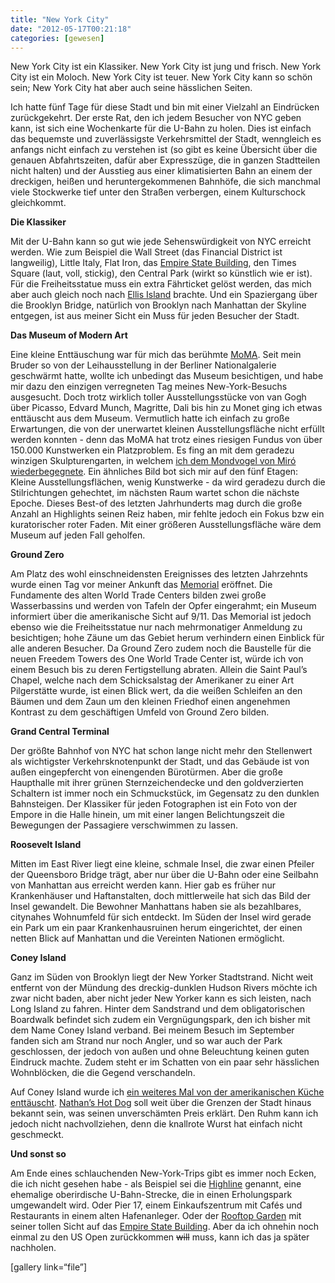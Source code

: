```yaml
---
title: "New York City"
date: "2012-05-17T00:21:18"
categories: [gewesen]
---
```


New York City ist ein Klassiker. New York City ist jung und frisch. New York City ist ein Moloch. New York City ist teuer. New York City kann so schön sein; New York City hat aber auch seine hässlichen Seiten.

Ich hatte fünf Tage für diese Stadt und bin mit einer Vielzahl an Eindrücken zurückgekehrt. Der erste Rat, den ich jedem Besucher von NYC geben kann, ist sich eine Wochenkarte für die U-Bahn zu holen. Dies ist einfach das bequemste und zuverlässigste Verkehrsmittel der Stadt, wenngleich es anfangs nicht einfach zu verstehen ist (so gibt es keine Übersicht über die genauen Abfahrtszeiten, dafür aber Expresszüge, die in ganzen Stadtteilen nicht halten) und der Ausstieg aus einer klimatisierten Bahn an einem der dreckigen, heißen und heruntergekommenen Bahnhöfe, die sich manchmal viele Stockwerke tief unter den Straßen verbergen, einem Kulturschock gleichkommt.

**Die Klassiker**

Mit der U-Bahn kann so gut wie jede Sehenswürdigkeit von NYC erreicht werden. Wie zum Beispiel die Wall Street (das Financial District ist langweilig), Little Italy, Flat Iron, das [Empire State Building](/blog/2011/09/25/usa-von-oben/), den Times Square (laut, voll, stickig), den Central Park (wirkt so künstlich wie er ist). Für die Freiheitsstatue muss ein extra Fährticket gelöst werden, das mich aber auch gleich noch nach [Ellis Island](/blog/2011/10/30/ellis-island/) brachte. Und ein Spaziergang über die Brooklyn Bridge, natürlich von Brooklyn nach Manhattan der Skyline entgegen, ist aus meiner Sicht ein Muss für jeden Besucher der Stadt.

**Das Museum of Modern Art**

Eine kleine Enttäuschung war für mich das berühmte [MoMA](http://www.moma.org/). Seit mein Bruder so von der Leihausstellung in der Berliner Nationalgalerie geschwärmt hatte, wollte ich unbedingt das Museum besichtigen, und habe mir dazu den einzigen verregneten Tag meines New-York-Besuchs ausgesucht. Doch trotz wirklich toller Ausstellungsstücke von van Gogh über Picasso, Edvard Munch, Magritte, Dali bis hin zu Monet ging ich etwas enttäuscht aus dem Museum. Vermutlich hatte ich einfach zu große Erwartungen, die von der unerwartet kleinen Ausstellungsfläche nicht erfüllt werden konnten - denn das MoMA hat trotz eines riesigen Fundus von über 150.000 Kunstwerken ein Platzproblem. Es fing an mit dem geradezu winzigen Skulpturengarten, in welchem [ich dem Mondvogel von Miró wiederbegegnete](/blog/2011/12/11/washington-d-c/). Ein ähnliches Bild bot sich mir auf den fünf Etagen: Kleine Ausstellungsflächen, wenig Kunstwerke - da wird geradezu durch die Stilrichtungen gehechtet, im nächsten Raum wartet schon die nächste Epoche. Dieses Best-of des letzten Jahrhunderts mag durch die große Anzahl an Highlights seinen Reiz haben, mir fehlte jedoch ein Fokus bzw ein kuratorischer roter Faden. Mit einer größeren Ausstellungsfläche wäre dem Museum auf jeden Fall geholfen.

**Ground Zero**

Am Platz des wohl einschneidensten Ereignisses des letzten Jahrzehnts wurde einen Tag vor meiner Ankunft das [Memorial](http://www.911memorial.org/) eröffnet. Die Fundamente des alten World Trade Centers bilden zwei große Wasserbassins und werden von Tafeln der Opfer eingerahmt; ein Museum informiert über die amerikanische Sicht auf 9/11. Das Memorial ist jedoch ebenso wie die Freiheitsstatue nur nach mehrmonatiger Anmeldung zu besichtigen; hohe Zäune um das Gebiet herum verhindern einen Einblick für alle anderen Besucher. Da Ground Zero zudem noch die Baustelle für die neuen Freedem Towers des One World Trade Center ist, würde ich von einem Besuch bis zu deren Fertigstellung abraten. Allein die Saint Paul's Chapel, welche nach dem Schicksalstag der Amerikaner zu einer Art Pilgerstätte wurde, ist einen Blick wert, da die weißen Schleifen an den Bäumen und dem Zaun um den kleinen Friedhof einen angenehmen Kontrast zu dem geschäftigen Umfeld von Ground Zero bilden.

**Grand Central Terminal**

Der größte Bahnhof von NYC hat schon lange nicht mehr den Stellenwert als wichtigster Verkehrsknotenpunkt der Stadt, und das Gebäude ist von außen eingepfercht von einengenden Bürotürmen. Aber die große Haupthalle mit ihrer grünen Sternzeichendecke und den goldverzierten Schaltern ist immer noch ein Schmuckstück, im Gegensatz zu den dunklen Bahnsteigen. Der Klassiker für jeden Fotographen ist ein Foto von der Empore in die Halle hinein, um mit einer langen Belichtungszeit die Bewegungen der Passagiere verschwimmen zu lassen.

**Roosevelt Island**

Mitten im East River liegt eine kleine, schmale Insel, die zwar einen Pfeiler der Queensboro Bridge trägt, aber nur über die U-Bahn oder eine Seilbahn von Manhattan aus erreicht werden kann. Hier gab es früher nur Krankenhäuser und Haftanstalten, doch mittlerweile hat sich das Bild der Insel gewandelt. Die Bewohner Manhattans haben sie als bezahlbares, citynahes Wohnumfeld für sich entdeckt. Im Süden der Insel wird gerade ein Park um ein paar Krankenhausruinen herum eingerichtet, der einen netten Blick auf Manhattan und die Vereinten Nationen ermöglicht.

**Coney Island**

Ganz im Süden von Brooklyn liegt der New Yorker Stadtstrand. Nicht weit entfernt von der Mündung des dreckig-dunklen Hudson Rivers möchte ich zwar nicht baden, aber nicht jeder New Yorker kann es sich leisten, nach Long Island zu fahren. Hinter dem Sandstrand und dem obligatorischen Boardwalk befindet sich zudem ein Vergnügungspark, den ich bisher mit dem Name Coney Island verband. Bei meinem Besuch im September fanden sich am Strand nur noch Angler, und so war auch der Park geschlossen, der jedoch von außen und ohne Beleuchtung keinen guten Eindruck machte. Zudem steht er im Schatten von ein paar sehr hässlichen Wohnblöcken, die die Gegend verschandeln.

Auf Coney Island wurde ich [ein weiteres Mal von der amerikanischen Küche enttäuscht](/blog/2011/10/04/portsmouth-new-hampshire/). [Nathan's Hot Dog](http://nathansfamous.com/) soll weit über die Grenzen der Stadt hinaus bekannt sein, was seinen unverschämten Preis erklärt. Den Ruhm kann ich jedoch nicht nachvollziehen, denn die knallrote Wurst hat einfach nicht geschmeckt.

**Und sonst so**

Am Ende eines schlauchenden New-York-Trips gibt es immer noch Ecken, die ich nicht gesehen habe - als Beispiel sei die [Highline](http://www.thehighline.org/) genannt, eine ehemalige oberirdische U-Bahn-Strecke, die in einen Erholungspark umgewandelt wird. Oder Pier 17, einem Einkaufszentrum mit Cafés und Restaurants in einem alten Hafenanleger. Oder der [Rooftop Garden](http://neunzehn72.de/230-5th-rooftop-garden/) mit seiner tollen Sicht auf das [Empire State Building](/blog/2011/09/25/usa-von-oben/). Aber da ich ohnehin noch einmal zu den US Open zurückkommen ~~will~~ muss, kann ich das ja später nachholen.

[gallery link="file"]
